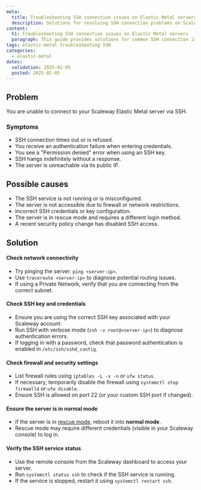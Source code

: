 ```yaml
---
meta:
  title: Troubleshooting SSH connection issues on Elastic Metal servers
  description: Solutions for resolving SSH connection problems on Scaleway Elastic Metal servers.
content:
  h1: Troubleshooting SSH connection issues on Elastic Metal servers
  paragraph: This guide provides solutions for common SSH connection issues encountered with Scaleway Elastic Metal servers.
tags: elastic-metal troubleshooting SSH
categories:
  - elastic-metal
dates:
  validation: 2025-02-05
  posted: 2025-02-05
---
```


## Problem
You are unable to connect to your Scaleway Elastic Metal server via SSH.

### Symptoms
- SSH connection times out or is refused.
- You receive an authentication failure when entering credentials.
- You see a "Permission denied" error when using an SSH key.
- SSH hangs indefinitely without a response.
- The server is unreachable via its public IP.

## Possible causes
- The SSH service is not running or is misconfigured.
- The server is not accessible due to firewall or network restrictions.
- Incorrect SSH credentials or key configuration.
- The server is in rescue mode and requires a different login method.
- A recent security policy change has disabled SSH access.

## Solution

#### Check network connectivity
- Try pinging the server: `ping <server-ip>`.
- Use `traceroute <server-ip>` to diagnose potential routing issues.
- If using a Private Network, verify that you are connecting from the correct subnet.

#### Check SSH key and credentials
- Ensure you are using the correct SSH key associated with your Scaleway account.
- Run SSH with verbose mode (`ssh -v root@<server-ip>`) to diagnose authentication errors.
- If logging in with a password, check that password authentication is enabled in `/etc/ssh/sshd_config`.

#### Check firewall and security settings
- List firewall rules using `iptables -L -v -n` or `ufw status`.
- If necessary, temporarily disable the firewall using `systemctl stop firewalld` or `ufw disable`.
- Ensure SSH is allowed on port 22 (or your custom SSH port if changed).

#### Ensure the server is in normal mode
- If the server is in [rescue mode](/elastic-metal/how-to/use-rescue-mode/), reboot it into **normal mode**.
- Rescue mode may require different credentials (visible in your Scaleway console) to log in.

#### Verify the SSH service status
- Use the remote console from the Scaleway dashboard to access your server.
- Run `systemctl status ssh` to check if the SSH service is running.
- If the service is stopped, restart it using `systemctl restart ssh`.